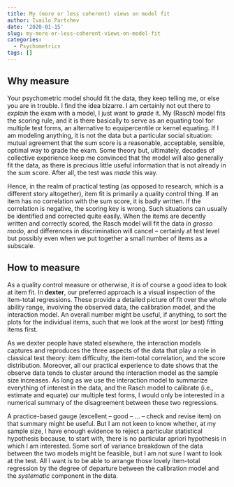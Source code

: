 ```yaml
---
title: My (more or less coherent) views on model fit
author: Ivailo Partchev
date: '2020-01-15'
slug: my-more-or-less-coherent-views-on-model-fit
categories:
  - Psychometrics
tags: []
---
```


## Why measure

Your psychometric model should fit the data, they keep telling me, or else you are in trouble. I find the idea bizarre. I am certainly not out there to _explain_ the exam with a model, I just want to _grade_ it. My (Rasch) model fits the scoring rule, and it is there basically to serve as an equating tool for multiple test forms, an alternative to equipercentile or kernel equating. If I am modeling anything, it is not the data but a particular social situation: mutual agreement that the sum score is a reasonable, acceptable, sensible, optimal way to grade the exam. Some theory but, ultimately, decades of collective experience keep me convinced that the model will also generally fit the data, as there is precious little useful information that is not already in the sum score. After all, the test was _made_ this way.

Hence, in the realm of practical testing (as opposed to research, which is a different story altogether), item fit is primarily a quality control thing. If an item has no correlation with the sum score, it is badly written. If the correlation is negative, the scoring key is wrong. Such situations can usually be identified and corrected quite easily. When the items are decently written and correctly scored, the Rasch model will fit the data _in grosso modo_, and differences in discrimination will cancel -- certainly at test level but possibly even when we put together a small number of items as a subscale.

## How to measure

As a quality control measure or otherwise, it is of course a good idea to look at item fit. In __dexter__, our preferred approach is a visual inspection of the item-total regressions. These provide a detailed picture of fit over the whole ability range, involving the observed data, the calibration model, and the interaction model. An overall number might be useful, if anything, to sort the plots for the individual items, such that we look at the worst (or best) fitting items first. 

As we dexter people have stated elsewhere, the interaction models captures and reproduces the three aspects of the data that play a role in classical test theory: item difficulty, the item-total correlation, and the score distribution. Moreover, all our practical experience to date shows that the observe data tends to cluster around the interaction model as the sample size increases. As long as we use the interaction model to summarize everything of interest in the data, and the Rasch model to calibrate (i.e., estimate and equate) our multiple test forms, I would only be interested in a numerical summary of the disagreement between these two regressions. 

A practice-based gauge (excellent -- good -- ... -- check and revise item) on that summary might be useful. But I am not keen to know whether, at my sample size, I have enough evidence to reject a particular statistical hypothesis because, to start with, there is no particular apriori hypothesis in which I am interested. Some sort of variance breakdown of the data between the two models might be feasible, but I am not sure I want to look at the test. All I want is to be able to arrange those lovely item-total regression by the degree of departure between the calibration model and the _systematic_ component in the data. 
